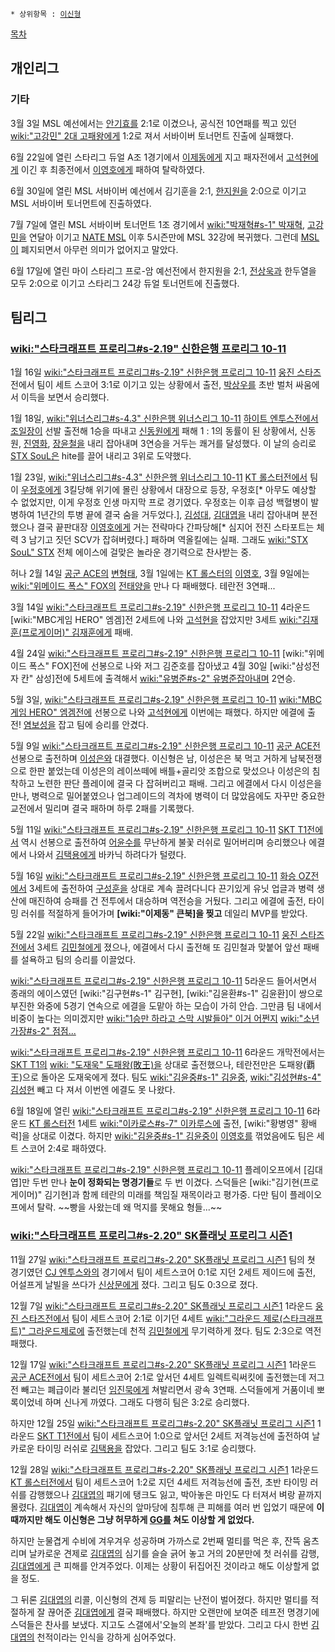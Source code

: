  * 상위항목 : [[이신형]]

[[목차]]

== 개인리그 ==
=== 기타 ===
3월 3일 MSL 예선에서는 [[안기효]]를 2:1로 이겼으나, 공식전 10연패를 찍고 있던 [[wiki:"고강민" 2대 고패왕]]에게 1:2로 져서 서바이버 토너먼트 진출에 실패했다.

6월 22일에 열린 스타리그 듀얼 A조 1경기에서 [[이제동]]에게 지고 패자전에서 [[고석현]]에게 이긴 후 최종전에서 [[이영호]]에게 패하여 탈락하였다.

6월 30일에 열린 MSL 서바이버 예선에서 김기훈을 2:1, [[한지원]]을 2:0으로 이기고 MSL 서바이버 토너먼트에 진출하였다.

7월 7일에 열린 MSL 서바이버 토너먼트 1조 경기에서 [[wiki:"박재혁#s-1" 박재혁]], [[고강민]]을 연달아 이기고 [[NATE MSL]] 이후 5시즌만에 MSL 32강에 복귀했다.
그런데 [[MSL]]이 폐지되면서 아무런 의미가 없어지고 말았다.

6월 17일에 열린 마이 스타리그 프로-암 예선전에서 한지원을 2:1, [[전상욱]]과 한두열을 모두 2:0으로 이기고 스타리그 24강 듀얼 토너먼트에 진출했다. 
== 팀리그 ==
=== [[wiki:"스타크래프트 프로리그#s-2.19" 신한은행 프로리그 10-11]] ===

1월 16일 [[wiki:"스타크래프트 프로리그#s-2.19" 신한은행 프로리그 10-11]] [[웅진 스타즈]] 전에서 팀이 세트 스코어 3:1로 이기고 있는 상황에서 출전, [[박상우]]를 초반 벌처 싸움에서 이득을 보면서 승리했다.
 
1월 18일, [[wiki:"위너스리그#s-4.3" 신한은행 위너스리그 10-11]] [[하이트 엔투스]]전에서 [[조일장]]이 선발 출전해 1승을 따내고 [[신동원]]에게 패해 1 : 1의 동률이 된 상황에서, 신동원, [[진영화]], [[장윤철]]을 내리 잡아내며 3연승을 거두는 쾌거를 달성했다. 이 날의 승리로 [[STX SouL]]은 hite를 끌어 내리고 3위로 도약했다.

1월 23일, [[wiki:"위너스리그#s-4.3" 신한은행 위너스리그 10-11]] [[KT 롤스터]]전에서 팀이 [[우정호]]에게 3킬당해 위기에 몰린 상황에서 대장으로 등장, 우정호[* 아무도 예상할 수 없었지만, 이게 우정호 인생 마지막 프로 경기였다. 우정호는 이후 급성 백혈병이 발병하여 1년간의 투병 끝에 결국 숨을 거두었다.], [[김성대]], [[김대엽]]을 내리 잡아내며 분전했으나 결국 끝판대장 [[이영호]]에게 거는 전략마다 간파당해[* 심지어 전진 스타포트는 체력 3 남기고 짓던 SCV가 잡혀버렸다.] 패하며 역올킬에는 실패. 그래도 [[wiki:"STX SouL" STX]] 전체 에이스에 걸맞은 놀라운 경기력으로 찬사받는 중.

허나 2월 14일 [[공군 ACE]]의 [[변형태]], 3월 1일에는 [[KT 롤스터]]의 [[이영호]], 3월 9일에는 [[wiki:"위메이드 폭스" FOX]]의 [[전태양]]을 만나 다 패배했다. 테란전 3연패...

3월 14일 [[wiki:"스타크래프트 프로리그#s-2.19" 신한은행 프로리그 10-11]] 4라운드 [wiki:"MBC게임 HERO" 엠겜]전 2세트에 나와 [[고석현]]을 잡았지만 3세트 [[wiki:"김재훈(프로게이머)" 김재훈]]에게 패배.

4월 24일 [[wiki:"스타크래프트 프로리그#s-2.19" 신한은행 프로리그 10-11]] [wiki:"위메이드 폭스" FOX]전에 선봉으로 나와 저그 김준호를 잡아냈고 4월 30일 [wiki:"삼성전자 칸" 삼성]전에 5세트에 출격해서 [[wiki:"유병준#s-2" 유병준]]잡아내며 2연승.

5월 3일, [[wiki:"스타크래프트 프로리그#s-2.19" 신한은행 프로리그 10-11]] [[wiki:"MBC게임 HERO" 엠겜]]전에 선봉으로 나와 [[고석현]]에게 이번에는 패했다. 하지만 에결에 출전! [[염보성]]을 잡고 팀에 승리를 안겼다.

5월 9일 [[wiki:"스타크래프트 프로리그#s-2.19" 신한은행 프로리그 10-11]] [[공군 ACE]]전 선봉으로 출전하며 [[이성은]]와 대결했다. 이신형은 남, 이성은은 북 먹고 거하게 남북전쟁으로 한판 붙었는데 이성은의 레이쓰떼에 배틀+골리앗 조합으로 맞섰으나 이성은의 침착하고 노련한 판단 플레이에 결국 다 잡혀버리고 패배. 그리고 에결에서 다시 이성은을 만나, 병력으로 밀어붙였으나 업그레이드의 격차에 병력이 더 많았음에도 자꾸만 중요한 교전에서 밀리며 결국 패하며 하루 2패를 기록했다.

5월 11일 [[wiki:"스타크래프트 프로리그#s-2.19" 신한은행 프로리그 10-11]] [[SKT T1]]전에서 역시 선봉으로 출전하여 [[어윤수]]를 무난하게 불꽃 러쉬로 밀어버리며 승리했으나 에결에서 나와서 [[김택용]]에게 바카닉 하려다가 털렸다.

5월 16일 [[wiki:"스타크래프트 프로리그#s-2.19" 신한은행 프로리그 10-11]] [[화승 OZ]]전에서 3세트에 출전하여 [[구성훈]]을 상대로 계속 끌려다니다 끈기있게 유닛 업글과 병력 생산에 매진하여 승패를 건 전투에서 대승하며 역전승을 거뒀다. 그리고 에결에 출전, 타이밍 러쉬를 적절하게 들어가며 '''[wiki:"이제동" 큰북]을 찢고''' 데일리 MVP를 받았다.

5월 22일 [[wiki:"스타크래프트 프로리그#s-2.19" 신한은행 프로리그 10-11]] [[웅진 스타즈]]전에서 3세트 [[김민철]]에게 졌으나, 에결에서 다시 출전해 또 김민철과 맞붙어 앞선 패배를 설욕하고 팀의 승리를 이끌었다.

[[wiki:"스타크래프트 프로리그#s-2.19" 신한은행 프로리그 10-11]] 5라운드 들어서면서 종래의 에이스였던 [wiki:"김구현#s-1" 김구현], [wiki:"김윤환#s-1" 김윤환]이 쌍으로 부진한 와중에 5경기 연속으로 에결을 도맡아 하는 모습이 가히 안습. 그만큼 팀 내에서 비중이 높다는 의미겠지만 [[wiki:"1승만 하라고 스막 시발들아" 이거 어쩐지]] [[wiki:"소년가장#s-2" 점점...]]

[[wiki:"스타크래프트 프로리그#s-2.19" 신한은행 프로리그 10-11]] 6라운드 개막전에서는 [[SKT T1]]의 [[wiki: "도재욱" 도패왕(敗王)]]을 상대로 출전했으나, 테란전만은 도패왕(覇王)으로 돌아온 도재욱에게 졌다. 팀도 [[wiki:"김윤중#s-1" 김윤중]], [[wiki:"김성현#s-4" 김성현]] 빼고 다 져서 이번엔 에결도 못 나왔다.

6월 18일에 열린 [[wiki:"스타크래프트 프로리그#s-2.19" 신한은행 프로리그 10-11]] 6라운드 [[KT 롤스터]]전 1세트 [[wiki:"이카로스#s-7" 이카루스]]에 출전, [wiki:"황병영" 황배럭]을 상대로 이겼다. 하지만 [[wiki:"김윤중#s-1" 김윤중]]이 [[이영호]]를 꺾었음에도 팀은 세트 스코어 2:4로 패하였다.

[[wiki:"스타크래프트 프로리그#s-2.19" 신한은행 프로리그 10-11]] 플레이오프에서 [김대엽]만 두번 만나 '''눈이 정화되는 명경기들'''로 두 번 이겼다. 스덕들은 [wiki:"김기현(프로게이머)" 김기현]과 함께 테란의 미래를 책임질 재목이라고 평가중. 다만 팀이 플레이오프에서 탈락. ~~빵을 사왔는데 왜 먹지를 못해요 형들...~~
=== [[wiki:"스타크래프트 프로리그#s-2.20" SK플래닛 프로리그 시즌1]] ===
11월 27일 [[wiki:"스타크래프트 프로리그#s-2.20" SK플래닛 프로리그 시즌1]] 팀의 쳣 경기였던 [[CJ 엔투스]]와의 경기에서 팀이 세트스코어 0:1로 지던 2세트 제이드에 출전, 어설프게 날빌을 쓰다가 [[신상문]]에게 졌다. 그리고 팀도 0:3으로 졌다.

12월 7일 [[wiki:"스타크래프트 프로리그#s-2.20" SK플래닛 프로리그 시즌1]] 1라운드 [[웅진 스타즈]]전에서 팀이 세트스코어 2:1로 이기던 4세트 [[wiki:"그라운드 제로(스타크래프트)" 그라운드제로]]에 출전했는데 천적 [[김민철]]에게 무기력하게 졌다. 팀도 2:3으로 역전패했다.

12월 17일 [[wiki:"스타크래프트 프로리그#s-2.20" SK플래닛 프로리그 시즌1]] 1라운드 [[공군 ACE]]전에서 팀이 세트스코어 2:1로 앞서던 4세트 일렉트릭써킷에 출전했는데 저그전 빼고는 폐급이라 불리던 [[임진묵]]에게 쳐발리면서 광속 3연패. 스덕들에게 거품이네 뽀록이었네 하며 신나게 까였다. 그래도 다행히 팀은 3:2로 승리했다.

하지만 12월 25일 [[wiki:"스타크래프트 프로리그#s-2.20" SK플래닛 프로리그 시즌1]] 1라운드 [[SKT T1]]전에서 팀이 세트스코어 1:0으로 앞서던 2세트 저격능선에 출전하여 날카로운 타이밍 러쉬로 [[김택용]]을 잡았다. 그리고 팀도 3:1로 승리했다.

12월 28일 [[wiki:"스타크래프트 프로리그#s-2.20" SK플래닛 프로리그 시즌1]] 1라운드 [[KT 롤스터]]전에서 팀이 세트스코어 1:2로 지던 4세트 저격능선에 출전, 초반 타이밍 러쉬를 감행했으나 [[김대엽]]의 패기에 탱크도 잃고, 박아놓은 마인도 다 터져서 벼랑 끝까지 몰렸다. [[김대엽]]이 계속해서 자신의 앞마당에 침투해 큰 피해를 여러 번 입었기 때문에 '''이때까지만 해도 이신형은 그냥 허무하게 [[GG]]를 쳐도 이상할 게 없었다.'''

하지만 눈물겹게 수비에 겨우겨우 성공하며 가까스로 2번째 멀티를 먹은 후, 잔뜩 움츠리며 날카로운 견제로 [[김대엽]]의 심기를 슬슬 긁어 놓고 거의 20분만에 첫 러쉬를 감행, [[김대엽]]에게 큰 피해를 안겨주었다. 이제는 상황이 뒤집어진 것이라고 해도 이상할게 없을 정도.

그 뒤론 [[김대엽]]의 리콜, 이신형의 견제 등 피말리는 난전이 벌어졌다. 하지만 멀티를 적절하게 잘 끊어준 [[김대엽]]에게 결국 패배했다. 하지만 오랜만에 보여준 테프전 명경기에 스덕들은 찬사를 보냈다. 지고도 스갤에서'오늘의 본좌'를 받았다. 그리고 다시 한번 [[김대엽]]의 천적이라는 인식을 강하게 심어주었다.  
